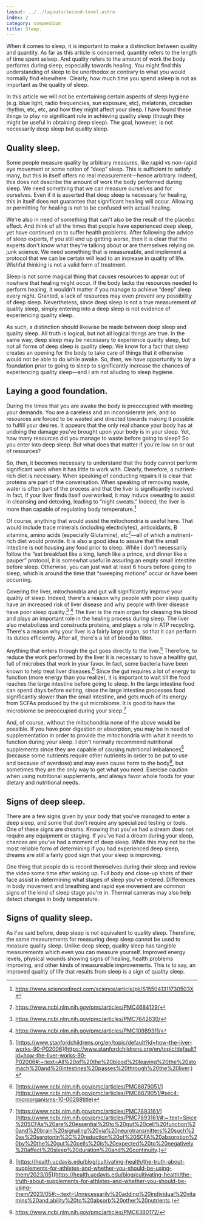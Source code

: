 ```yaml
---
layout: ../../layouts/second-level.astro
index: 2
category: compendium
title: Sleep.
---
```


When it comes to sleep, it is important to make a distinction between quality and quantity.
As far as this article is concerned, quantity refers to the length of time spent asleep.
And quality refers to the amount of work the body performs during sleep, especially towards healing.
You might find this understanding of sleep to be unorthodox or contrary to what you would normally find elsewhere.
Clearly, how much time you spend asleep is not as important as the quality of sleep.

In this article we will not be entertaining certain aspects of sleep hygiene (e.g. blue light, radio frequencies, sun exposure, etc), melatonin, circadian rhythm, etc, etc, and how they might affect your sleep.
I have found these things to play no significant role in achieving quality sleep (though they might be useful in obtaining deep sleep).
The goal, however, is not necessarily deep sleep but quality sleep.

## Quality sleep.

Some people measure quality by arbitrary measures, like rapid vs non-rapid eye movement or some notion of &ldquo;deep&rdquo; sleep.
This is sufficient to satisfy many, but this in itself offers no real measurement&mdash;hence arbitrary.
Indeed, this does not describe the amount of work the body performed during sleep.
We need something that we can measure ourselves and for ourselves.
Even if it is asserted that deep sleep is necessary for healing, this in itself does not guarantee that significant healing will occur.
Allowing or permitting for healing is not to be confused with actual healing.

We're also in need of something that can't also be the result of the placebo effect.
And think of all the times that people have experienced deep sleep, yet have continued on to suffer health problems.
After following the advice of sleep experts, if you still end up getting worse, then it is clear that the experts don't know what they're talking about or are themselves relying on junk science.
We need something that is measureable, and implement a protocol that we can be certain will lead to an increase in quality of life.
Wishful thinking is not a valid form of treatment.

Sleep is not some magical thing that causes resources to appear out of nowhere that healing might occur.
If the body lacks the resources needed to perform healing, it wouldn't matter if you manage to achieve &ldquo;deep&rdquo; sleep every night.
Granted, a lack of resources may even prevent any possibility of deep sleep.
Nevertheless, since deep sleep is not a true measurement of quality sleep, simply entering into a deep sleep is not evidence of experiencing quality sleep.

As such, a distinction should likewise be made between deep sleep and quality sleep.
All truth is logical, but not all logical things are true.
In the same way, deep sleep may be necesasry to experience quality sleep, but not all forms of deep sleep is quality sleep.
We know for a fact that sleep creates an opening for the body to take care of things that it otherwise would not be able to do while awake.
So, then, we have opportunity to lay a foundation prior to going to sleep to significantly increase the chances of experiencing quality sleep&mdash;and I am not alluding to sleep hygiene.

## Laying a good foundation.

During the times that you are awake the body is preoccupied with meeting your demands.
You are a careless and an inconsiderate jerk, and so resources are forced to be wasted and directed towards making it possible to fulfill your desires.
It appears that the only real chance your body has at undoing the damage you've brought upon your body is in your sleep.
Yet, how many resources did you manage to waste before going to sleep?
So you enter into deep sleep.
But what does that matter if you're low on or out of resources?

So, then, it becomes necessary to understand that the body cannot perform significant work when it has little to work with.
Clearly, therefore, a nutrient-rich diet is necessary.
When speaking of conducting repairs it is clear that proteins are part of the conversation.
When speaking of removing waste, water is often part of the process and that the liver is significantly involved.
In fact, if your liver finds itself overworked, it may induce sweating to assist in cleansing and detoxing, leading to &ldquo;night sweats.&rdquo;
Indeed, the liver is more than capable of regulating body temperature.[^1]

Of course, anything that would assist the mitochondria is useful here.
That would include trace minerals (including electrolytes), antioxidants, B vitamins, amino acids (especially Glutamine), etc[^2]&mdash;all of which a nutrient-rich diet would provide.
It is also a good idea to assure that the small intestine is not housing any food prior to sleep.
While I don't necessarily follow the &ldquo;eat breakfast like a king, lunch like a prince, and dinner like a pauper&rdquo; protocol, it is somewhat useful in assuring an empty small intestine before sleep.
Otherwise, you can just wait at least 6 hours before going to sleep, which is around the time that &ldquo;sweeping motions&rdquo; occur or have been occurring.

Covering the liver, mitochondria and gut will significantly improve your quality of sleep.
Indeed, there's a reason why people with poor sleep quality have an increased risk of liver disease and why people with liver disease have poor sleep quality.[^3] [^4]
The liver is the main organ for cleasing the blood and plays an important role in the healing process during sleep.
The liver also metabolizes and constructs proteins, and plays a role in ATP recycling.
There's a reason why your liver is a fairly large organ, so that it can perform its duties efficiently.
After all, there's a lot of blood to filter.

Anything that enters through the gut goes directly to the liver.[^5]
Therefore, to reduce the work performed by the liver it is necessary to have a healthy gut, full of microbes that work in your favor.
In fact, some bacteria have been known to help treat liver diseases.[^6]
Since the gut requires a lot of energy to function (more energy than you realize), it is important to wait till the food reaches the large intestine before going to sleep.
In the large intestine food can spend days before exiting, since the large intestine processes food significantly slower than the small intestine, and gets much of its energy from SCFAs produced by the gut microbiome.
It is good to have the microbiome be preoccupied during your sleep.[^7]

And, of course, without the mitochondria none of the above would be possible.
If you have poor digestion or absorption, you may be in need of supplementation in order to provide the mitochondria with what it needs to function during your sleep.
I don't normally recommend nutritional supplements since they are capable of causing nutritional imbalances[^8] (because some nutrients require other nutrients in order to be put to use and because of overdose) and may even cause harm to the body[^9], but sometimes they are the only way to get what you need.
Exercise caution when using nutritional supplements, and always favor whole foods for your dietary and nutritional needs.

## Signs of deep sleep.

There are a few signs given by your body that you've managed to enter a deep sleep, and some that don't require any specialized testing or tools.
One of these signs are dreams.
Knowing that you've had a dream does not require any equipment or staging.
If you've had a dream during your sleep, chances are you've had a moment of deep sleep.
While this may not be the most reliable form of determining if you had experienced deep sleep, dreams are still a fairly good sign that your sleep is improving.

One thing that people do is record themselves during their sleep and review the video some time after waking up.
Full body and close-up shots of their face assist in determining what stages of sleep you've entered.
Differences in body movement and breathing and rapid eye movement are common signs of the kind of sleep stage you're in.
Thermal cameras may also help detect changes in body temperature.

## Signs of quality sleep.

As I've said before, deep sleep is not equivalent to quality sleep.
Therefore, the same measurements for measuring deep sleep cannot be used to measure quality sleep.
Unlike deep sleep, quality sleep has tangible measurements which even you can measure yourself.
Improved energy levels, physical wounds showing signs of healing, health problems improving, and other kinds of measureable improvements. 
This is to say, an improved quality of life that results from sleep is a sign of quality sleep.

[^1]: https://www.sciencedirect.com/science/article/pii/S155041311730503X
[^2]: https://www.ncbi.nlm.nih.gov/pmc/articles/PMC4684129/
[^3]: https://www.ncbi.nlm.nih.gov/pmc/articles/PMC7642630/
[^4]: https://www.ncbi.nlm.nih.gov/pmc/articles/PMC10989311/
[^5]: [https://www.stanfordchildrens.org/en/topic/default?id=how-the-liver-works-90-P02006](https://www.stanfordchildrens.org/en/topic/default?id=how-the-liver-works-90-P02006#:~:text=All%20of%20the%20blood%20leaving%20the%20stomach%20and%20intestines%20passes%20through%20the%20liver.)
[^6]: [https://www.ncbi.nlm.nih.gov/pmc/articles/PMC8879051/](https://www.ncbi.nlm.nih.gov/pmc/articles/PMC8879051/#sec4-microorganisms-10-00288title)
[^7]: [https://www.ncbi.nlm.nih.gov/pmc/articles/PMC7893161/](https://www.ncbi.nlm.nih.gov/pmc/articles/PMC7893161/#:~:text=Since%20SCFAs%20are%20essential%20to%20gut%20cell%20function%20and%20brain%20signaling%20via%20neurotransmitters%20such%20as%20serotonin%2C%20reduction%20of%20SCFA%20absorption%20by%20the%20gut%20cells%20is%20expected%20to%20negatively%20affect%20sleep%20duration%20and%20continuity.)
[^8]: [https://health.ucdavis.edu/blog/cultivating-health/the-truth-about-supplements-for-athletes-and-whether-you-should-be-using-them/2023/05](https://health.ucdavis.edu/blog/cultivating-health/the-truth-about-supplements-for-athletes-and-whether-you-should-be-using-them/2023/05#:~:text=Unnecessarily%20adding%20individual%20vitamins%20and,ability%20to%20absorb%20other%20nutrients.)
[^9]: https://www.ncbi.nlm.nih.gov/pmc/articles/PMC6380172/
